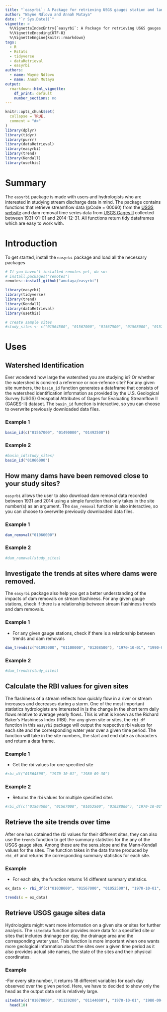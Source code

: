 ```yaml
---
title: "`easyrbi`: A Package for retrieving USGS gauges station and landuse data, and calculating stream flashiness"
author: "Wayne Ndlovu and Annah Mutaya"
date: "`r Sys.Date()`"
vignette: >
  %\VignetteIndexEntry{`easyrbi`: A Package for retrieving USGS gauges station and landuse data, and calculating stream flashiness}
  %\VignetteEncoding{UTF-8}
  %\VignetteEngine{knitr::rmarkdown}
tags:
  - R
  - Rstats
  - tidyverse
  - dataRetrieval
  - easyrbi
authors:
  - name: Wayne Ndlovu
  - name: Annah Mutaya
output:
  rmarkdown::html_vignette:
    df_print: default
    number_sections: no
---
```

```r
knitr::opts_chunk$set(
  collapse = TRUE,
  comment = "#>"
)
library(dplyr)
library(tidyr)
library(purrr)
library(dataRetrieval)
library(easyrbi)
library(trend)
library(Kendall)
library(usethis)
```



# Summary
The `easyrbi` package is made with users and hydrologists who are interested in studying stream discharge data in mind. The package contains functions that retrieve streamflow data (pCode = 00060) from the [USGS website](https://waterservices.usgs.gov/rest/Site-Test-Tool.html) and dam removal time series data from [USGS Gages II](https://www.sciencebase.gov/catalog/item/59692a64e4b0d1f9f05fbd39) collected between 1931-01-01 and 2014-12-31. All functions return tidy dataframes which are easy to work with.

# Introduction
To get started, install the `easyrbi` package and load all the necessary packages
```r
# If you haven't installed remotes yet, do so:
# install.packages("remotes")
remotes::install_github("amutaya/easyrbi")

library(easyrbi)
library(tidyverse)
library(trend)
library(Kendall)
library(dataRetrieval)
library(usethis)

# create sample sites
#study_sites <- c("01564500", "01567000", "01567500", "01568000", "01570000", "01571500", "01573000", "01574000", "01574500", "01576500")
```


# Uses

## Watershed Identification
Ever wondered how large the watershed you are studying is? Or whether the watershed is consired a reference or non-refence site? For any given site numbers, the `basin_id` function generates a dataframe that consists of the watershed identification information as provided by the U.S. Geological Survey (USGS) Geospatial Attributes of Gages for Evaluating Streamflow II (GAGES-II) dataset. The `basin_id` function is interactive, so you can choose to overwrite previously downloaded data files.

### Example 1
```r
basin_id(c("01567000", "01490000", "01492500"))
```

### Example 2
```r
#basin_id(study_sites)
basin_id("01066000")
```

## How many dams have been removed close to your study sites?
`easyrbi` allows the user to also download dam removal data recorded between 1931 and 2014 using a simple function that only takes in the site number(s) as an argument. The `dam_removal` function is also interactive, so you can choose to overwrite previously downloaded data files.

### Example 1
```r
dam_removal("01066000")
```

### Example 2
```r
#dam_removal(study_sites)
```

## Investigate the trends at sites where dams were removed.
The `easyrbi` package also help you get a better understanding of the impacts of dam removals on stream flashiness. For any given gauge stations, check if there is a relationship between stream flashiness trends and dam removals.

### Example 1
- For any given gauge stations, check if there is a relationship between trends and dam removals 
```r
dam_trends(c("01092000", "01100000", "01208500"), "1970-10-01", "1990-09-30")
```

### Example 2
```r
#dam_trends(study_sites)
```


## Calculate the RBI values for given sites
The flashiness of a stream reflects how quickly flow in a river or stream increases and decreases during a storm. One of the most important statistics hydrologists are interested in is the change in the short term daily flows relative to average yearly flows. This is what is known as the Richard Baker's Flashiness Index (RBI). For any given site or sites, the `rbi_df` function in this `easyrbi` package will output the respective rbi values for each site and the corresponding water year over a given time period. The function will take in the site numbers, the start and end date as characters and return a data frame. 

### Example 1
- Get the rbi values for one specified site
```r
#rbi_df("01564500", "1970-10-01", "1980-09-30")
```

### Example 2
- Returns the rbi values for multiple specified sites
```r
#rbi_df(c("01564500", "01567000", "01052500", "01038000"), "1970-10-01", "1980-09-30")
```


## Retrieve the site trends over time
After one has obtained the rbi values for their different sites, they can also use the `trends` function to get the summary statistics for the any of the USGS gauge sites. Among these are the sens.slope and the Mann-Kendall values for the sites. The function takes in the data frame produced by `rbi_df` and returns the corresponding summary statistics for each site. 

### Example 
- For each site, the function returns 14 different summary statistics.
```r
ex_data <- rbi_df(c("01038000", "01567000", "01052500"), "1970-10-01", "1980-09-30")

trends(x = ex_data) 
```

## Retrieve USGS gauge sites data
Hydrologists might want more information on a given site or sites for further analysis. The `sitedata` function provides more data for a specified site or sites that includes drainage per day, the drainage area and the corresponding water year. This function is more important when one wants more geological information about the sites over a given time period as it also provides actual site names, the state of the sites and their physical coordinates. 

### Example 
-For every site number, it returns 18 different variables for each day observed over the given period. Here, we have to decided to show only the head as the output data set is relatively large. 
```r
sitedata(c("01078000", "01129200", "01144000"), "1970-10-01", "1980-09-30") %>%
  head(10)
```
























